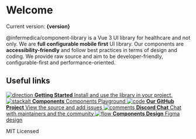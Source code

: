 

<Meta title="Welcome"/>

<style>{`
  .link-list {
    display: grid;
    grid-template-columns: 1fr;
    grid-template-rows: 1fr 1fr;
    row-gap: 10px;
    margin: 10px 0 0 0;
  }

  @media (min-width: 620px) {
    .link-list {
      row-gap: 20px;
      column-gap: 20px;
      grid-template-columns: 1fr 1fr;
      margin: 20px 0 0 0;
    }
  }

  @media all and (-ms-high-contrast:none) {
  .link-list {
      display: -ms-grid;
      -ms-grid-columns: 1fr 1fr;
      -ms-grid-rows: 1fr 1fr;
    }
  }

  .link-item {
    display: block;
    padding: 20px 30px 20px 15px;
    border: 1px solid #00000010;
    border-radius: 5px;
    transition: background 150ms ease-out, border 150ms ease-out, transform 150ms ease-out;
    color: #333333;
    display: flex;
    align-items: flex-start;
  }

  .link-item:hover {
    border-color: #1EA7FD50;
    transform: translate3d(0, -3px, 0);
    box-shadow: rgba(0, 0, 0, 0.08) 0 3px 10px 0;
  }

  .link-item:active {
    border-color: #1EA7FD;
    transform: translate3d(0, 0, 0);
  }

  .link-item strong {
    font-weight: 700;
    display: block;
    margin-bottom: 2px;
  }

  .link-item img {
    height: 40px;
    width: 40px;
    margin-right: 15px;
    flex: none;
  }

  .link-item span {
    font-size: 14px;
    line-height: 20px;
  }

  .licensed {
    display: flex;
    justify-content: center;
  }
`}</style>

# Welcome
<MDXProvider>
  <p>Current version: <b>{version}</b></p>
</MDXProvider>

@infermedica/component-library is a Vue 3 UI library for healthcare and not only. We are **full configurable mobile first** UI library.
Our components are **accessibility-friendly** and follow best practices in terms of design and coding. We provide raw source and aim to be developer-friendly, configurable-first and performance-oriented.


## Useful links

<div className="link-list">
  <a className="link-item" href="/docs/getting-started-development-guide-installation--page" target="_self">
    <img src={Direction} alt="direction" />
    <span>
      <strong>Getting Started</strong>
      Install and use the library in your project.
    </span>
  </a>
  <a className="link-item" href="/docs/atoms" target="_self">
    <img src={StackAlt} alt="stackalt" />
      <span>
      <strong>Components</strong>
      Components Playground
    </span>
  </a>
  <a className="link-item" href="https://www.example.com/" target="_blank">
    <img src={Code} alt="code" />
    <span>
      <strong>Our GitHub Project</strong>
      View the source and add issues
    </span>
  </a>
  <a className="link-item" href="https://www.example.com/" target="_blank">
    <img src={Comments} alt="comments" />
    <span>
      <strong>Discord Chat</strong>
      Chat with maintainers and the community
    </span>
  </a>
  <a className="link-item" href="https://www.example.com/" target="_blank">
    <img src={Flow} alt="flow" />
    <span>
      <strong>Components Design</strong>
      Figma design
    </span>
  </a>
</div>

<p className="licensed">
  MIT Licensed
</p>
